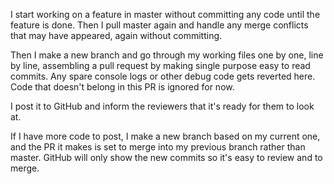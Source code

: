 
I start working on a feature in master without committing any code until the feature is done. Then I pull master again and handle any merge conflicts that may have appeared, again without committing.

Then I make a new branch and go through my working files one by one, line by line, assembling a pull request by making single purpose easy to read commits. Any spare console logs or other debug code gets reverted here. Code that doesn't belong in this PR is ignored for now.

I post it to GitHub and inform the reviewers that it's ready for them to look at. 

If I have more code to post, I make a new branch based on my current one, and the PR it makes is set to merge into my previous branch rather than master. GitHub will only show the new commits so it's easy to review and to merge.

